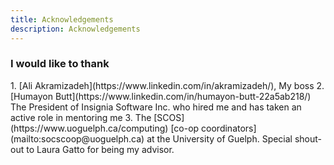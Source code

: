 ```yaml
---
title: Acknowledgements
description: Acknowledgements
---
```



### I would like to thank
<Steps>
1. [Ali Akramizadeh](https://www.linkedin.com/in/akramizadeh/), My boss
2. [Humayon Butt](https://www.linkedin.com/in/humayon-butt-22a5ab218/) The President of Insignia Software Inc. who hired me and has taken an active role in mentoring me
3. The [SCOS](https://www.uoguelph.ca/computing) [co-op coordinators](mailto:socscoop@uoguelph.ca) at the University of Guelph. Special shout-out to Laura Gatto for being my advisor.
</Steps>


